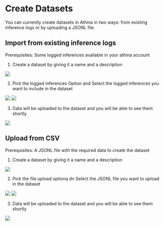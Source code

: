 # Create Datasets

You can currently create datasets in Athina in two ways: from existing inference logs or by uploading a JSONL file.

## Import from existing inference logs
Prerequisites:
Some logged inferences available in your athina account

1. Create a dataset by giving it a name and a description
<img src="/create-dataset.png" />

2. Pick the logged inferences Option and Select the logged inferences you want to include in the dataset
<img src="/create-from-logged-inferences.png" />
<img src="/select-logged-inference.png" />

3. Data will be uploaded to the dataset and you will be able to see them shortly
<img src="/dataset-with-data.png" />

## Upload from CSV
Prerequisites:
A JSONL file with the required data to create the dataset

1. Create a dataset by giving it a name and a description
<img src="/create-dataset.png" />

2. Pick the file upload optiona dn Select the JSONL file you want to upload in the dataset
<img src="/create-from-file-upload.png" />
<img src="/select-the-jsonl-file.png" />

3. Data will be uploaded to the dataset and you will be able to see them shortly
<img src="/dataset-with-data.png" />
